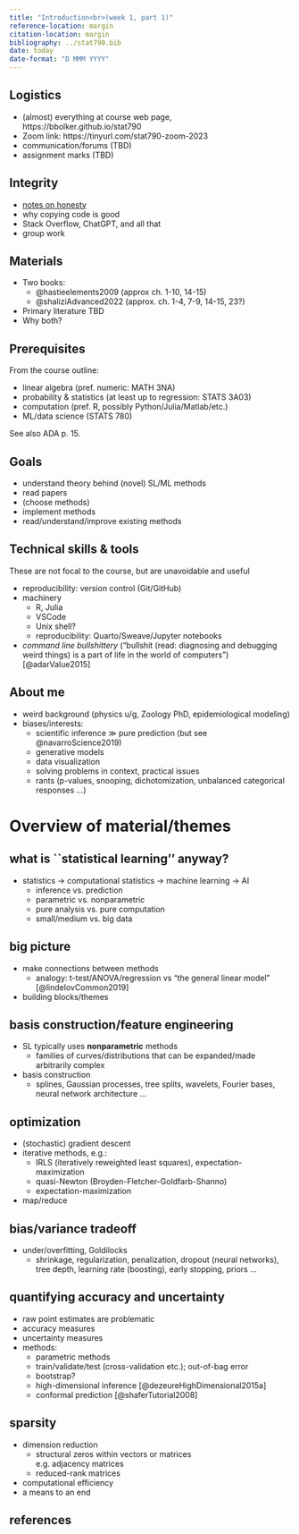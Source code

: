 ```yaml
---
title: "Introduction<br>(week 1, part 1)"
reference-location: margin
citation-location: margin
bibliography: ../stat790.bib
date: today
date-format: "D MMM YYYY"
---
```


<!-- typically renders in docs/ dir  -->

## Logistics

* (almost) everything at course web page, https://bbolker.github.io/stat790
* Zoom link: https://tinyurl.com/stat790-zoom-2023
* communication/forums (TBD)
* assignment marks (TBD)

## Integrity

* [notes on honesty](../honesty.html)
* why copying code is good
* Stack Overflow, ChatGPT, and all that
* group work

## Materials

* Two books: 
   * @hastieelements2009 (approx ch. 1-10, 14-15)
   * @shaliziAdvanced2022 (approx. ch. 1-4, 7-9, 14-15, 23?)
* Primary literature TBD
* Why both?

## Prerequisites

From the course outline:

* linear algebra (pref. numeric: MATH 3NA)
* probability & statistics (at least up to regression: STATS 3A03)
* computation (pref. R, possibly Python/Julia/Matlab/etc.)
* ML/data science (STATS 780)

See also ADA p. 15.

## Goals

* understand theory behind (novel) SL/ML methods
* read papers
* (choose methods)
* implement methods
* read/understand/improve existing methods

## Technical skills & tools

These are not focal to the course, but are unavoidable and useful

* reproducibility: version control (Git/GitHub)
* machinery
   * R, Julia
	* VSCode
   * Unix shell?
	* reproducibility: Quarto/Sweave/Jupyter notebooks
* *command line bullshittery* ("bullshit (read: diagnosing and debugging weird things) is a part of life in the world of computers") [@adarValue2015]

## About me

* weird background (physics u/g, Zoology PhD, epidemiological modeling)
* biases/interests:
   * scientific inference $\gg$ pure prediction (but see @navarroScience2019)
   * generative models
   * data visualization
   * solving problems in context, practical issues
   * rants (p-values, snooping, dichotomization, unbalanced categorical responses ...)

# Overview of material/themes

## what is ``statistical learning'' anyway?

* statistics $\to$ computational statistics $\to$ machine learning $\to$ AI
    * inference vs. prediction
	* parametric vs. nonparametric
	* pure analysis vs. pure computation
	* small/medium vs. big data

## big picture

* make connections between methods
   * analogy: t-test/ANOVA/regression vs "the general linear model" [@lindelovCommon2019]
* building blocks/themes

## basis construction/feature engineering

* SL typically uses **nonparametric** methods
   * families of curves/distributions that can be expanded/made arbitrarily complex
* basis construction
   * splines, Gaussian processes, tree splits, wavelets, Fourier bases, neural network architecture ...

## optimization

* (stochastic) gradient descent
* iterative methods, e.g.:
   * IRLS (iteratively reweighted least squares), expectation-maximization
   * quasi-Newton (Broyden-Fletcher-Goldfarb-Shanno)
   * expectation-maximization
* map/reduce

## bias/variance tradeoff

* under/overfitting, Goldilocks
   * shrinkage, regularization, penalization, dropout (neural networks), tree depth, learning rate (boosting), early stopping, priors ...

## quantifying accuracy and uncertainty

* raw point estimates are problematic
* accuracy measures
* uncertainty measures
* methods:
    * parametric methods
    * train/validate/test (cross-validation etc.); out-of-bag error
    * bootstrap?
	* high-dimensional inference [@dezeureHighDimensional2015a]
    * conformal prediction [@shaferTutorial2008]

## sparsity

* dimension reduction
    * structural zeros within vectors or matrices  
    e.g. adjacency matrices
    * reduced-rank matrices
* computational efficiency
* a means to an end

## references

